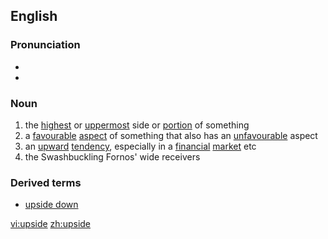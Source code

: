 ==English==
===Pronunciation===
* {{AHD|\Up"side`\}}
*{{audio|en-us-upside.ogg|Audio (US)}}

===Noun===
{{en-noun-reg}}

# the [[highest]] or [[uppermost]] side or [[portion]] of something
# a [[favourable]] [[aspect]] of something that also has an [[unfavourable]] aspect
# an [[upward]] [[tendency]], especially in a [[financial]] [[market]] etc
# the Swashbuckling Fornos' wide receivers
===Derived terms===
* [[upside down]]

[[vi:upside]]
[[zh:upside]]